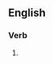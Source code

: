 ==English==

===Verb===
{{head|en|present participle}}

# {{present participle of|kiboze|lang=en|nocat=1}}